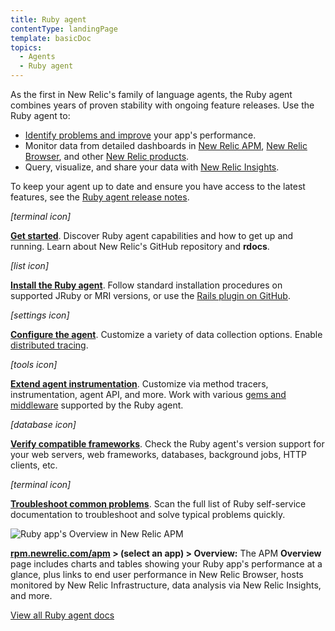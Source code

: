 ```yaml
---
title: Ruby agent
contentType: landingPage
template: basicDoc
topics:
  - Agents
  - Ruby agent
---
```


As the first in New Relic's family of language agents, the Ruby agent combines years of proven stability with ongoing feature releases. Use the Ruby agent to:

*   [Identify problems and improve](/docs/agents/ruby-agent/getting-started/introduction-new-relic-ruby#monitor-performance) your app's performance.
*   Monitor data from detailed dashboards in [New Relic APM](/docs/apm/new-relic-apm/getting-started/introduction-new-relic-apm), [New Relic Browser](/docs/browser/new-relic-browser/getting-started/introduction-new-relic-browser), and other [New Relic products](https://newrelic.com/products).
*   Query, visualize, and share your data with [New Relic Insights](/docs/insights/using-insights-ui/getting-started/introduction-new-relic-insights).

To keep your agent up to date and ensure you have access to the latest features, see the [Ruby agent release notes](/docs/release-notes/agent-release-notes/ruby-release-notes).

<i aria-hidden="true" className="fa fa-terminal fa-2x"><span>[terminal icon]</span></i>

**[Get started](/docs/agents/ruby-agent/getting-started/)**. Discover Ruby agent capabilities and how to get up and running. Learn about New Relic's GitHub repository and **rdocs**.

<i aria-hidden="true" className="fa fa-list-ol fa-2x"><span>[list icon]</span></i>

**[Install the Ruby agent](/docs/agents/ruby-agent/installation/install-new-relic-ruby-agent)**. Follow standard installation procedures on supported JRuby or MRI versions, or use the [Rails plugin on GitHub](/docs/agents/ruby-agent/installation/ruby-agent-installation-rails-plugin).

<i aria-hidden="true" className="fa fa-cog fa-2x"><span>[settings icon]</span></i>

**[Configure the agent](/docs/agents/ruby-agent/configuration/ruby-agent-configuration)**. Customize a variety of data collection options. Enable [distributed tracing](/docs/apm/distributed-tracing/getting-started/introduction-distributed-tracing).

<i aria-hidden="true" className="fa fa-wrench fa-2x"><span>[tools icon]</span></i>

**[Extend agent instrumentation](/docs/agents/ruby-agent/customization)**. Customize via method tracers, instrumentation, agent API, and more. Work with various [gems and middleware](/docs/agents/ruby-agent/instrumented-gems) supported by the Ruby agent.

<i aria-hidden="true" className="fa fa-database fa-2x"><span>[database icon]</span></i>

**[Verify compatible frameworks](/docs/agents/ruby-agent/getting-started/ruby-agent-requirements-supported-frameworks)**. Check the Ruby agent's version support for your web servers, web frameworks, databases, background jobs, HTTP clients, etc.

<i aria-hidden="true" className="fa fa-life-ring fa-2x"><span>[terminal icon]</span></i>

**[Troubleshoot common problems](/docs/agents/ruby-agent/troubleshooting)**. Scan the full list of Ruby self-service documentation to troubleshoot and solve typical problems quickly.

![Ruby app's Overview in New Relic APM](/sites/default/files/thumbnails/image/ruby-apm-app_0.png "Ruby app's Overview in New Relic APM")

**[rpm.newrelic.com/apm](https://rpm.newrelic.com/apm) > (select an app) > Overview:** The APM **Overview** page includes charts and tables showing your Ruby app's performance at a glance, plus links to end user performance in New Relic Browser, hosts monitored by New Relic Infrastructure, data analysis via New Relic Insights, and more.

[View all Ruby agent docs](/docs/agents/ruby-agent?toc=true)